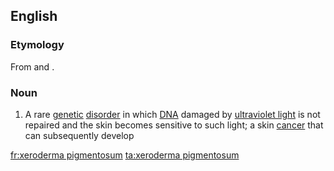 ==English==

===Etymology===
From {{etyl|grc|en}} {{term|ξηρός||dry|tr=ksēros|lang=grc|sc=polytonic}} {{term|δέρμα||skin|tr=derma|lang=grc|sc=polytonic}} and {{etyl|la|en}} {{term|pigmentosus|pigmentōsus|pigmented, stained|lang=la}}.

===Noun===
{{wikipedia}}
{{en-noun|sg=[[xeroderma]] [[pigmentosum]]|-}}

# {{medicine}} A rare [[genetic]] [[disorder]] in which [[DNA]] damaged by [[ultraviolet light]] is not repaired and the skin becomes sensitive to such light; a skin [[cancer]] that can subsequently develop

[[fr:xeroderma pigmentosum]]
[[ta:xeroderma pigmentosum]]